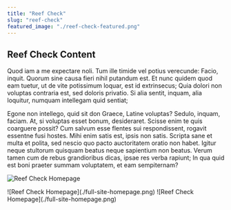 ```yaml
---
title: "Reef Check"
slug: "reef-check"
featured_image: "./reef-check-featured.png"
---
```


## Reef Check Content

Quod iam a me expectare noli. Tum ille timide vel potius verecunde: Facio, inquit. Quorum sine causa fieri nihil putandum est. Et nunc quidem quod eam tuetur, ut de vite potissimum loquar, est id extrinsecus; Quia dolori non voluptas contraria est, sed doloris privatio. Si alia sentit, inquam, alia loquitur, numquam intellegam quid sentiat; 

Egone non intellego, quid sit don Graece, Latine voluptas? Sedulo, inquam, faciam. At, si voluptas esset bonum, desideraret. Scisse enim te quis coarguere possit? Cum salvum esse flentes sui respondissent, rogavit essentne fusi hostes. Mihi enim satis est, ipsis non satis. Scripta sane et multa et polita, sed nescio quo pacto auctoritatem oratio non habet. Igitur neque stultorum quisquam beatus neque sapientium non beatus. Verum tamen cum de rebus grandioribus dicas, ipsae res verba rapiunt; In qua quid est boni praeter summam voluptatem, et eam sempiternam? 

![Reef Check Homepage](./full-site-homepage.png)

<div className="img--2-up">
    ![Reef Check Homepage](./full-site-homepage.png)
    ![Reef Check Homepage](./full-site-homepage.png)
</div>